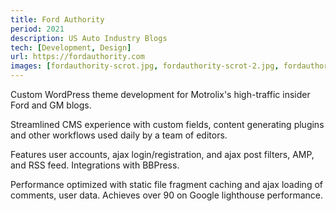 ```yaml
---
title: Ford Authority
period: 2021
description: US Auto Industry Blogs
tech: [Development, Design]
url: https://fordauthority.com
images: [fordauthority-scrot.jpg, fordauthority-scrot-2.jpg, fordauthority-scrot-3.jpg]
---
```


Custom WordPress theme development for Motrolix's high-traffic insider Ford and GM blogs. 

Streamlined CMS experience with custom fields, content generating plugins and other workflows used daily by a team of editors. 

Features user accounts, ajax login/registration, and ajax post filters, AMP, and RSS feed. Integrations with BBPress.

Performance optimized with static file fragment caching and ajax loading of comments, user data. Achieves over 90 on Google lighthouse performance. 

